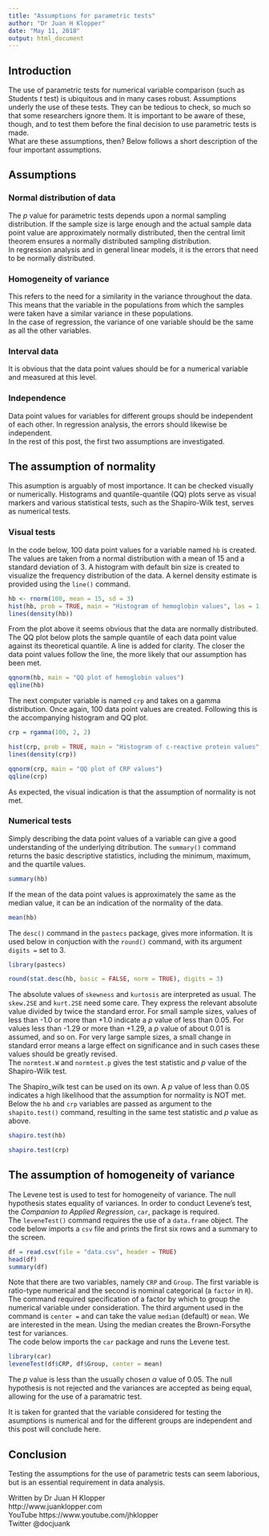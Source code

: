 ---
title: "Assumptions for parametric tests"
author: "Dr Juan H Klopper"
date: "May 11, 2018"
output: html_document
---

## Introduction

The use of parametric tests for numerical variable comparison (such as Students *t* test) is ubiquitous and in many cases robust.  Assumptions underly the use of these tests.  They can be tedious to check, so much so that some researchers ignore them.    It is important to be aware of these, though, and to test them before the final decision to use parametric tests is made.  
What are these assumptions, then?  Below follows a short description of the four important assumptions.

## Assumptions

### Normal distribution of data

The *p* value for parametric tests depends upon a normal sampling distribution.  If the sample size is large enough and the actual sample data point value are approximately normally distributed, then the central limit theorem ensures a normally distributed sampling distribution.  
In regression analysis and in general linear models, it is the errors that need to be normally distributed.  

### Homogeneity of variance

This refers to the need for a similarity in the variance throughout the data. This means that the variable in the populations from which the samples were taken have a similar variance in these populations.  
In the case of regression, the variance of one variable should be the same as all the other variables.

### Interval data

It is obvious that the data point values should be for a numerical variable and measured at this level.

### Independence

Data point values for variables for different groups should be independent of each other.  In regression analysis, the errors should likewise be independent.  
In the rest of this post, the first two assumptions are investigated.

## The assumption of normality

This asumption is arguably of most importance.  It can be checked visually or numerically.  Histograms and quantile-quantile (QQ) plots serve as visual markers and various statistical tests, such as the Shapiro-Wilk test, serves as numerical tests.

### Visual tests

In the code below, 100 data point values for a variable named `hb` is created.  The values are taken from a normal distribution with a mean of 15 and a standard deviation of 3.  A histogram with default bin size is created to visualize the frequency distribution of the data.  A kernel density estimate is provided using the `line()` command.

```{r}
hb <- rnorm(100, mean = 15, sd = 3)
hist(hb, prob = TRUE, main = "Histogram of hemoglobin values", las = 1, xlab = "Hemoglobin")
lines(density(hb))
```
From the plot above it seems obvious that the data are normally distributed.  The QQ plot below plots the sample quantile of each data point value against its theoretical quantile.  A line is added for clarity.  The closer the data point values follow the line, the more likely that our assumption has been met.


```{r}
qqnorm(hb, main = "QQ plot of hemoglobin values")
qqline(hb)
```
The next computer variable is named `crp` and takes on a gamma distribution.  Once again, 100 data point values are created.  Following this is the accompanying histogram and QQ plot.

```{r}
crp = rgamma(100, 2, 2)
```

```{r}
hist(crp, prob = TRUE, main = "Histogram of c-reactive protein values", las = 1, xlab = "CRP")
lines(density(crp))
```

```{r}
qqnorm(crp, main = "QQ plot of CRP values")
qqline(crp)
```

As expected, the visual indication is that the assumption of normality is not met.

### Numerical tests

Simply describing the data point values of a variable can give a good understanding of the underlying ditribution.  The `summary()` command returns the basic descriptive statistics, including the minimum, maximum, and the quartile values.

```{r}
summary(hb)
```

If the mean of the data point values is approximately the same as the median value, it can be an indication of the normality of the data.

```{r}
mean(hb)
```
  The `desc()` command in the `pastecs` package, gives more information.  It is used below in conjuction with the `round()` command, with its argument `digits =` set to 3.
  
```{r}
library(pastecs)
```

```{r}
round(stat.desc(hb, basic = FALSE, norm = TRUE), digits = 3)
```
The absolute values of `skewness` and `kurtosis` are interpreted as usual.  The `skew.2SE` and `kurt.2SE` need some care.  They express the relevant absolute value divided by twice the standard error.  For small sample sizes, values of less than -1.0 or more than +1.0 indicate a *p* value of less than 0.05.  For values less than -1.29 or more than +1.29, a *p* value of about 0.01 is assumed, and so on.  For very large sample sizes, a small change in standard error means a large effect on significance and in such cases these values should be greatly revised.  
The `normtest.W` and `normtest.p` gives the test statistic and *p* value of the Shapiro-Wilk test.  

The Shapiro_wilk test can be used on its own.  A *p* value of less than 0.05 indicates a high likelihood that the assumption for normality is NOT met.  Below the `hb` and `crp` variables are passed as argument to the `shapito.test()` command, resulting in the same test statistic and *p* value as above.

```{r}
shapiro.test(hb)
```
```{r}
shapiro.test(crp)
```

## The assumption of homogeneity of variance

The Levene test is used to test for homogeneity of variance.  The null hypothesis states equality of variances.  In order to conduct Levene's test, the *Companion to Applied Regression*, `car`, package is required.  
The `leveneTest()` command requires the use of a `data.frame` object.  The code below imports a `csv` file and prints the first six rows and a summary to the screen.
```{r}
df = read.csv(file = "data.csv", header = TRUE)
head(df)
summary(df)
```
Note that there are two variables, namely `CRP` and `Group`.  The first variable is ratio-type numerical and the second is nominal categorical (a `factor` in `R`).  The command required specification of a factor by which to group the numerical variable under consideration.  The third argument used in the command is `center =` and can take the value `median` (default) or `mean`.  We are interested in the mean.  Using the median creates the Brown-Forsythe test for variances.  
The code below imports the `car` package and runs the Levene test.
```{r}
library(car)
leveneTest(df$CRP, df$Group, center = mean)
```
The *p* value is less than the usually chosen $\alpha$ value of 0.05.  The null hypothesis is not rejected and the variances are accepted as being equal, allowing for the use of a paramatric test.

It is taken for granted that the variable considered for testing the asumptions is numerical and for the different groups are independent and this post will conclude here.

## Conclusion

Testing the assumptions for the use of parametric tests can seem laborious, but is an essential requirement in data analysis.


Written by Dr Juan H Klopper  
http://www.juanklopper.com  
YouTube https://www.youtube.com/jhklopper  
Twitter @docjuank